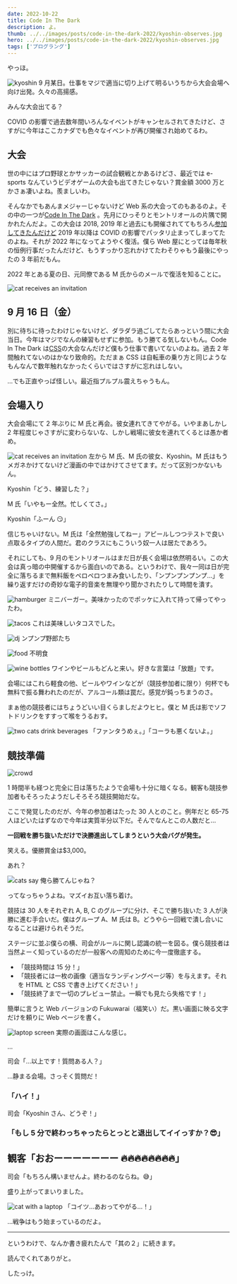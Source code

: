 ```yaml
---
date: 2022-10-22
title: Code In The Dark
description: よ。
thumb: ../../images/posts/code-in-the-dark-2022/kyoshin-observes.jpg
hero: ../../images/posts/code-in-the-dark-2022/kyoshin-observes.jpg
tags: ['プログラング']
---
```


やっほ。

![kyoshin](../../images/posts/code-in-the-dark-2022/kyoshin-departure.jpg)
9 月某日。仕事をマジで適当に切り上げて明るいうちから大会会場へ向け出発。久々の高揚感。

みんな大会出てる？

COVID の影響で過去数年間いろんなイベントがキャンセルされてきたけど、さすがに今年はここカナダでも色々なイベントが再び開催され始めてるわ。

## 大会

世の中にはプロ野球とかサッカーの試合観戦とかあるけどさ、最近では e-sports なんていうビデオゲームの大会も出てきたじゃない？賞金額 3000 万とかさぁ凄いよね。羨ましいわ。

そんなかでもあんまメジャーじゃないけど Web 系の大会ってのもあるのよ。その中の一つが[Code In The Dark](https://codeinthedarkmtl.dev/) 。先月にひっそりとモントリオールの片隅で開かれたんだよ。この大会は 2018, 2019 年と過去にも開催されててもちろん[参加してきたんだけど](https://quebec3.com/blog/programming-competition) 2019 年以降は COVID の影響でパッタリ止まってしまってたのよね。それが 2022 年になってようやく復活。僕ら Web 屋にとっては毎年秋の恒例行事だったんだけど、もうすっかり忘れかけてたわそりゃもう最後にやったの 3 年前だもん。

2022 年とある夏の日、元同僚である M 氏からのメールで復活を知ることに。

![cat receives an invitation](../../images/posts/code-in-the-dark-2022/cid-manga-01.jpg)

## 9 月 16 日（金）

別に待ちに待ったわけじゃないけど、ダラダラ過ごしてたらあっという間に大会当日。今年はマジでなんの練習もせずに参加。もう勝てる気しないもん。Code In The Dark は[CSS](https://en.wikipedia.org/wiki/CSS)の大会なんだけど僕もう仕事で書いてないのよね。過去 2 年間触れてないのはかなり致命的。ただまぁ CSS は自転車の乗り方と同じようなもんなんで数年触れなかったくらいではさすがに忘れはしない。

…でも正直やっぱ怪しい。最近指プルプル震えちゃうもん。

## 会場入り

大会会場にて 2 年ぶりに M 氏と再会。彼女連れてきてやがる。いやまあしかし 2 年程度じゃさすがに変わらないな、しかし戦場に彼女を連れてくるとは愚か者め。

![cat receives an invitation](../../images/posts/code-in-the-dark-2022/gang-of-three.jpg)
左から M 氏、M 氏の彼女、Kyoshin。M 氏はもうメガネかけてないけど漫画の中ではかけてさせてます。だって区別つかないもん。

Kyoshin「どう、練習した？」

M 氏「いやもー全然。忙しくてさ。」

Kyoshin「ふーん 😏」

信じちゃいけない。M 氏は「全然勉強してねー」アピールしつつテストで良い点取るタイプの人間だ。君のクラスにもこういう奴一人は居たであろう。

それにしても、9 月のモントリオールはまだ日が長く会場は依然明るい。この大会は真っ暗の中開催するから面白いのである。というわけで、我々一同は日が完全に落ちるまで無料飯をペロペロつまみ食いしたり、「ンプンプンプンプ…」を繰り返すだけの奇妙な電子的音楽を無理やり聞かされたりして時間を潰す。

![hamburger](../../images/posts/code-in-the-dark-2022/food-hamburger.jpg)
ミニバーガー。美味かったのでポッケに入れて持って帰ってやったわ。

![tacos](../../images/posts/code-in-the-dark-2022/food-tacos.jpg)
これは美味しいタコスでした。

![dj](../../images/posts/code-in-the-dark-2022/dj.jpg)
ンプンプ野郎たち

![food](../../images/posts/code-in-the-dark-2022/food-unknown.jpg)
不明食

![wine bottles](../../images/posts/code-in-the-dark-2022/wine.jpg)
ワインやビールもどんと来い。好きな言葉は「放題」です。

会場にはこれら軽食の他、ビールやワインなどが（競技参加者に限り）何杯でも無料で振る舞われたのだが、アルコール類は罠だ。感覚が鈍っちまうのさ。

まぁ他の競技者にはちょうどいい目くらましだよウヒヒ。僕と M 氏は影でソフトドリンクをすすって喉をうるおす。

![two cats drink beverages](../../images/posts/code-in-the-dark-2022/cid-manga-02.jpg)
「ファンタうめぇ。」「コーラも悪くないよ。」

## 競技準備

![crowd](../../images/posts/code-in-the-dark-2022/audience.jpg)

1 時間半も経つと完全に日は落ちたようで会場も十分に暗くなる。観客も競技参加者もそろったようだしそろそろ競技開始だな。

ここで発覚したのだが、今年の参加者はたった 30 人とのこと。例年だと 65-75 人ほどいたはずなので今年は実質半分以下だ。そんでなんとこの人数だと…

**一回戦を勝ち抜いただけで決勝進出してしまうという大会バグが発生。**

笑える。優勝賞金は$3,000。

あれ？

![cats say 俺ら勝てんじゃね？](../../images/posts/code-in-the-dark-2022/cid-manga-03.jpg)

ってなっちゃうよね。マズイお互い落ち着け。

競技は 30 人をそれぞれ A, B, C のグループに分け、そこで勝ち抜いた 3 人が決勝に進む手合いだ。僕はグループ A、M 氏は B。どうやら一回戦で潰し合いになることは避けられそうだ。

ステージに並ぶ僕らの横、司会がルールに関し認識の統一を図る。僕ら競技者は当然よーく知っているのだが一般客への周知のために今一度徹底する。

- 「競技時間は 15 分！」
- 「競技者には一枚の画像（適当なランディングページ等）を与えます。それを HTML と CSS で書き上げてください！」
- 「競技終了まで一切のプレビュー禁止。一瞬でも見たら失格です！」

簡単に言うと Web バージョンの Fukuwarai（福笑い）だ。黒い画面に映る文字だけを頼りに Web ページを書く。

![laptop screen](../../images/posts/code-in-the-dark-2022/code-in-the-dark-editor.jpg)
実際の画面はこんな感じ。

…

司会「…以上です！質問ある人？」

…静まる会場。さっそく質問だ！

### 「ハイ！」

司会「Kyoshin さん、どうぞ！」

### 「もし 5 分で終わっちゃったらとっとと退出してイイっすか？😎」

## 観客「おおーーーーーーー 🔥🔥🔥🔥🔥🔥🔥🔥」

司会「もちろん構いませんよ。終わるのならね。😅」

盛り上がってまいりました。

![cat with a laptop](../../images/posts/code-in-the-dark-2022/cid-manga-04.jpg)
「コイツ…あおってやがる…！」

…戦争はもう始まっているのだよ。

---

というわけで、なんか書き疲れたんで「其の２」に続きます。

読んでくれてありがと。

したっけ。
